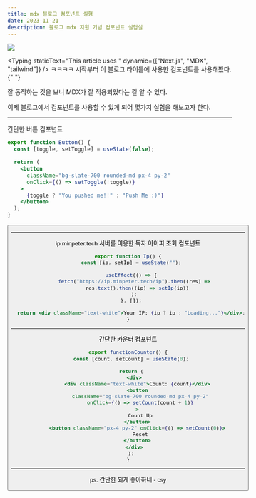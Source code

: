 ```yaml
---
title: mdx 블로그 컴포넌트 실험
date: 2023-11-21
description: 블로그 mdx 지원 기념 컴포넌트 실험실
---
```


![](./images/mdx-logo.png)


<Typing
  staticText="This article uses "
  dynamic={["Next.js", "MDX", "tailwind"]}
/>
ㅋㅋㅋㅋ 시작부터 이 블로그 타이틀에 사용한 컴포넌트를 사용해봤다.{" "}

잘 동작하는 것을 보니 MDX가 잘 적용되었다는 걸 알 수 있다.


이제 블로그에서 컴포넌트를 사용할 수 있게 되어 몇가지 실험을 해보고자 한다.

<hr />

간단한 버튼 컴포넌트

```jsx
export function Button() {
  const [toggle, setToggle] = useState(false);

  return (
    <button
      className="bg-slate-700 rounded-md px-4 py-2"
      onClick={() => setToggle(!toggle)}
    >
      {toggle ? "You pushed me!!" : "Push Me :)"}
    </button>
  );
}
```

<Button />

<hr />

ip.minpeter.tech 서버를 이용한 독자 아이피 조회 컴포넌트

```jsx
export function Ip() {
  const [ip, setIp] = useState("");

  useEffect(() => {
    fetch("https://ip.minpeter.tech/ip").then((res) =>
      res.text().then((ip) => setIp(ip))
    );
  }, []);

  return <div className="text-white">Your IP: {ip ? ip : "Loading..."}</div>;
}
```

<Ip />

<hr />

간단한 카운터 컴포넌트

```jsx
export functionCounter() {
  const [count, setCount] = useState(0);

  return (
    <div>
      <div className="text-white">Count: {count}</div>
      <button
        className="bg-slate-700 rounded-md px-4 py-2"
        onClick={() => setCount(count + 1)}
      >
        Count Up
      </button>
      <button className="px-4 py-2" onClick={() => setCount(0)}>
        Reset
      </button>
    </div>
  );
}
```

<Counter />

<hr />

ps. 간단한 되게 좋아하네 - csy
